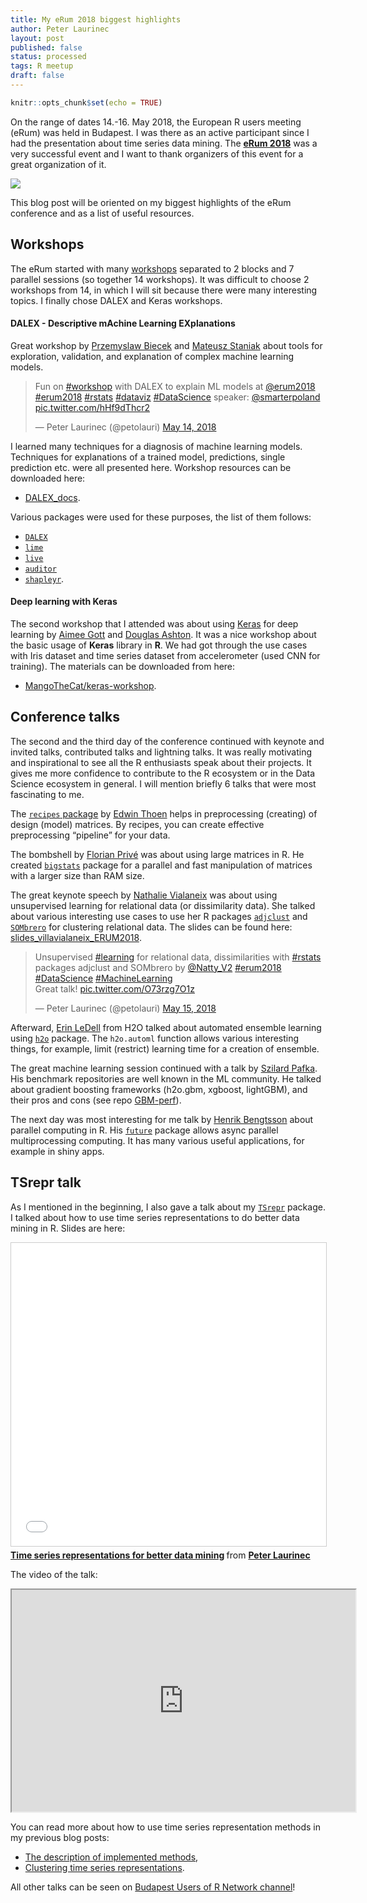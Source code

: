 ```yaml
---
title: My eRum 2018 biggest highlights
author: Peter Laurinec
layout: post
published: false
status: processed
tags: R meetup
draft: false
---
```


```r
knitr::opts_chunk$set(echo = TRUE)
```

On the range of dates 14.-16. May 2018, the European R users meeting (eRum) was held in Budapest. I was there as an active participant since I had the presentation about time series data mining. The [**eRum 2018**](http://2018.erum.io/) was a very successful event and I want to thank organizers of this event for a great organization of it.

![](/images/post_9/erum_e.jpg)
 
This blog post will be oriented on my biggest highlights of the eRum conference and as a list of useful resources.

## Workshops

The eRum started with many [workshops](http://2018.erum.io/#workshop-tutors) separated to 2 blocks and 7 parallel sessions (so together 14 workshops). It was difficult to choose 2 workshops from 14, in which I will sit because there were many interesting topics. I finally chose DALEX and Keras workshops.

#### DALEX - Descriptive mAchine Learning EXplanations

Great workshop by [Przemyslaw Biecek](https://github.com/pbiecek) and [Mateusz Staniak](https://github.com/mstaniak) about tools for exploration, validation, and explanation of complex machine learning models.

<blockquote class="twitter-tweet"><p lang="en" dir="ltr">Fun on <a href="https://twitter.com/hashtag/workshop?src=hash&amp;ref_src=twsrc%5Etfw">#workshop</a> with DALEX to explain ML models at <a href="https://twitter.com/erum2018?ref_src=twsrc%5Etfw">@erum2018</a> <a href="https://twitter.com/hashtag/erum2018?src=hash&amp;ref_src=twsrc%5Etfw">#erum2018</a> <a href="https://twitter.com/hashtag/rstats?src=hash&amp;ref_src=twsrc%5Etfw">#rstats</a> <a href="https://twitter.com/hashtag/dataviz?src=hash&amp;ref_src=twsrc%5Etfw">#dataviz</a> <a href="https://twitter.com/hashtag/DataScience?src=hash&amp;ref_src=twsrc%5Etfw">#DataScience</a> speaker: <a href="https://twitter.com/smarterpoland?ref_src=twsrc%5Etfw">@smarterpoland</a> <a href="https://t.co/hHf9dThcr2">pic.twitter.com/hHf9dThcr2</a></p>&mdash; Peter Laurinec (@petolauri) <a href="https://twitter.com/petolauri/status/995942420914343936?ref_src=twsrc%5Etfw">May 14, 2018</a></blockquote> <script async src="https://platform.twitter.com/widgets.js" charset="utf-8"></script>

I learned many techniques for a diagnosis of machine learning models. Techniques for explanations of a trained model, predictions, single prediction etc. were all presented here. Workshop resources can be downloaded here:

 * [DALEX_docs](https://github.com/pbiecek/DALEX_docs/tree/master/workshops/eRum2018).

Various packages were used for these purposes, the list of them follows:

 * [`DALEX`](https://cran.r-project.org/package=DALEX)
 * [`lime`](https://cran.r-project.org/package=lime)
 * [`live`](https://cran.r-project.org/package=live)
 * [`auditor`](https://cran.r-project.org/package=auditor)
 * [`shapleyr`](https://github.com/redichh/ShapleyR).

#### Deep learning with Keras

The second workshop that I attended was about using [Keras](https://cran.r-project.org/package=keras) for deep learning by [Aimee Gott](https://github.com/aimeegott) and [Douglas Ashton](https://github.com/dougmet). It was a nice workshop about the basic usage of **Keras** library in **R**. We had got through the use cases with Iris dataset and time series dataset from accelerometer (used CNN for training). The materials can be downloaded from here:

 * [MangoTheCat/keras-workshop](https://github.com/MangoTheCat/keras-workshop).

## Conference talks

The second and the third day of the conference continued with keynote and invited talks, contributed talks and lightning talks. It was really motivating and inspirational to see all the R enthusiasts speak about their projects. It gives me more confidence to contribute to the R ecosystem or in the Data Science ecosystem in general. I will mention briefly 6 talks that were most fascinating to me.

The [`recipes` package](https://cran.r-project.org/package=recipes) by [Edwin Thoen](https://github.com/topepo) helps in preprocessing (creating) of design (model) matrices. By recipes, you can create effective preprocessing "pipeline" for your data.

The bombshell by [Florian Privé](https://github.com/privefl) was about using large matrices in R. He created [`bigstats`](https://github.com/privefl/bigstatsr) package for a parallel and fast manipulation of matrices with a larger size than RAM size.

The great keynote speech by [Nathalie Vialaneix](https://github.com/tuxette) was about using unsupervised learning for relational data (or dissimilarity data). She talked about various interesting use cases to use her R packages [`adjclust`](https://cran.r-project.org/package=adjclust) and [`SOMbrero`](https://cran.r-project.org/package=SOMbrero) for clustering relational data. The slides can be found here: [slides_villavialaneix_ERUM2018](http://www.nathalievilla.org/doc/pdf/slides_villavialaneix_ERUM2018.pdf).

<blockquote class="twitter-tweet"><p lang="en" dir="ltr">Unsupervised <a href="https://twitter.com/hashtag/learning?src=hash&amp;ref_src=twsrc%5Etfw">#learning</a> for relational data, dissimilarities with <a href="https://twitter.com/hashtag/rstats?src=hash&amp;ref_src=twsrc%5Etfw">#rstats</a> packages adjclust and SOMbrero by <a href="https://twitter.com/Natty_V2?ref_src=twsrc%5Etfw">@Natty_V2</a> <a href="https://twitter.com/hashtag/erum2018?src=hash&amp;ref_src=twsrc%5Etfw">#erum2018</a> <a href="https://twitter.com/hashtag/DataScience?src=hash&amp;ref_src=twsrc%5Etfw">#DataScience</a> <a href="https://twitter.com/hashtag/MachineLearning?src=hash&amp;ref_src=twsrc%5Etfw">#MachineLearning</a><br>Great talk! <a href="https://t.co/O73rzg7O1z">pic.twitter.com/O73rzg7O1z</a></p>&mdash; Peter Laurinec (@petolauri) <a href="https://twitter.com/petolauri/status/996363514796179458?ref_src=twsrc%5Etfw">May 15, 2018</a></blockquote> <script async src="https://platform.twitter.com/widgets.js" charset="utf-8"></script>

Afterward, [Erin LeDell](https://github.com/ledell) from H2O talked about automated ensemble learning using [`h2o`](https://cran.r-project.org/package=h2o) package. The `h2o.automl` function allows various interesting things, for example, limit (restrict) learning time for a creation of ensemble.

The great machine learning session continued with a talk by [Szilard Pafka](https://github.com/szilard). His benchmark repositories are well known in the ML community. He talked about gradient boosting frameworks (h2o.gbm, xgboost, lightGBM), and their pros and cons (see repo [GBM-perf](https://github.com/szilard/GBM-perf)).

The next day was most interesting for me talk by [Henrik Bengtsson](https://github.com/HenrikBengtsson) about parallel computing in R. His [`future`](https://cran.r-project.org/package=future) package allows async parallel multiprocessing computing. It has many various useful applications, for example in shiny apps.

## TSrepr talk

As I mentioned in the beginning, I also gave a talk about my [`TSrepr`](https://cran.r-project.org/package=TSrepr) package. I talked about how to use time series representations to do better data mining in R. Slides are here:

<iframe src="//www.slideshare.net/slideshow/embed_code/key/41sdTgeikC6Lzj" width="595" height="485" frameborder="0" marginwidth="0" marginheight="0" scrolling="no" style="border:1px solid #CCC; border-width:1px; margin-bottom:5px; max-width: 100%;" allowfullscreen> </iframe> <div style="margin-bottom:5px"> <strong> <a href="//www.slideshare.net/PeterLaurinec/time-series-representations-for-better-data-mining" title="Time series representations for better data mining" target="_blank">Time series representations for better data mining</a> </strong> from <strong><a href="https://www.slideshare.net/PeterLaurinec" target="_blank">Peter Laurinec</a></strong> </div>

The video of the talk:

<iframe width="550" height="355"
src="https://youtube.com/embed/U5MFJFi4xsE">
</iframe>

You can read more about how to use time series representation methods in my previous blog posts:

 * [The description of implemented methods](https://petolau.github.io/TSrepr-time-series-representations/),
 * [Clustering time series representations](https://petolau.github.io/TSrepr-clustering-time-series-representations/).

All other talks can be seen on [Budapest Users of R Network channel](https://www.youtube.com/channel/UCTd4P_zVgCjZyCiXWOz1o0Q/videos)!
